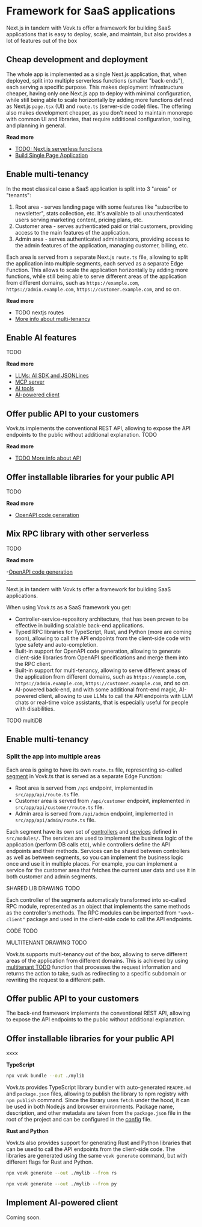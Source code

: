 
# Framework for SaaS applications

Next.js in tandem with Vovk.ts offer a framework for building SaaS applications that is easy to deploy, scale, and maintain, but also provides a lot of features out of the box

<Steps>

## Cheap development and deployment

The whole app is implemented as a single Next.js application, that, when deployed, split into multiple serverless functions (smaller "back-ends"), each serving a specific purpose. This makes deployment infrastructure cheaper, having only one Next.js app to deploy with minimal configuration, while still being able to scale horizontally by adding more functions defined as Next.js `page.tsx` (UI) and `route.ts` (server-side code) files. The offering also makes development cheaper, as you don't need to maintain monorepo with common UI and libraries, that require additional configuration, tooling, and planning in general.

**Read more**

- [TODO: Next.js serverless functions](/guides/serverless)
- [Build Single Page Application](/guides/spa)


## Enable multi-tenancy

In the most classical case a SaaS application is split into 3 "areas" or "tenants":
1. Root area - serves landing page with some features like "subscribe to newsletter", stats collection, etc. It's available to all unauthenticated users serving marketing content, pricing plans, etc.
2. Customer area - serves authenticated paid or trial customers, providing access to the main features of the application.
3. Admin area - serves authenticated administrators, providing access to the admin features of the application, managing customer, billing, etc.

Each area is served from a separate Next.js `route.ts` file, allowing to split the application into multiple segments, each served as a separate Edge Function. This allows to scale the application horizontally by adding more functions, while still being able to serve different areas of the application from different domains, such as `https://example.com`, `https://admin.example.com`, `https://customer.example.com`, and so on.

**Read more**

- TODO nextjs routes
- [More info about multi-tenancy](/guides/multitenant)

## Enable AI features

TODO

**Read more**

- [LLMs: AI SDK and JSONLines](/guides/llm)
- [MCP server](/guides/mcp)
- [AI tools](/guides/ai-tools)
- [AI-powered client](/guides/ai-ui)

## Offer public API to your customers

Vovk.ts implements the conventional REST API, allowing to expose the API endpoints to the public without additional explanation. TODO

**Read more**

- [TODO More info about API](/guides/api)


## Offer installable libraries for your public API

TODO

**Read more**   
- [OpenAPI code generation](/guides/codegen)

## Mix RPC library with other serverless

TODO

**Read more**

-[OpenAPI code generation](/guides/openapi)


</Steps>

-------


Next.js in tandem with Vovk.ts offer a framework for building SaaS applications. 


When using Vovk.ts as a SaaS framework you get:

- Controller-service-repository architecture, that has been proven to be effective in building scalable back-end applications.
- Typed RPC libraries for TypeScript, Rust, and Python (more are coming soon), allowing to call the API endpoints from the client-side code with type safety and auto-completion.
- Built-in support for OpenAPI code generation, allowing to generate client-side libraries from OpenAPI specifications and merge them into the RPC client.
- Built-in support for multi-tenancy, allowing to serve different areas of the application from different domains, such as `https://example.com`, `https://admin.example.com`, `https://customer.example.com`, and so on.
- AI-powered back-end, and with some additional front-end magic, AI-powered client, allowing to use LLMs to call the API endpoints with LLM chats or real-time voice assistants, that is especially useful for people with disabilities.

TODO multiDB

<Steps>

## Enable multi-tenancy

### Split the app into multiple areas


Each area is going to have its own `route.ts` file, representing so-called [segment](/segment) in Vovk.ts that is served as a separate Edge Function:

- Root area is served from `/api` endpoint, implemented in `src/app/api/route.ts` file.
- Customer area is served from `/api/customer` endpoint, implemented in `src/app/api/customer/route.ts` file.
- Admin area is served from `/api/admin` endpoint, implemented in `src/app/api/admin/route.ts` file.

Each segment have its own set of [controllers](/controller) and [services](/controller/service) defined in `src/modules/`. The services are used to implement the business logic of the application (perform DB calls etc), while controllers define the API endpoints and their methods. Services can be shared between controllers as well as between segments, so you can implement the business logic once and use it in multiple places. For example, you can implement a service for the customer area that fetches the current user data and use it in both customer and admin segments.

SHARED LIB DRAWING TODO

Each controller of the segments automaticaly transformed into so-called RPC module, represented as an object that implements the same methods as the controller's methods. The RPC modules can be imported from `"vovk-client"` package and used in the client-side code to call the API endpoints.

CODE TODO


MULTITENANT DRAWING TODO

Vovk.ts supports multi-tenancy out of the box, allowing to serve different areas of the application from different domains. This is achieved by using [multitenant TODO](/multitenant) function that processes the request information and returns the action to take, such as redirecting to a specific subdomain or rewriting the request to a different path.

## Offer public API to your customers

The back-end framework implements the conventional REST API, allowing to expose the API endpoints to the public without additional explanation.

## Offer installable libraries for your public API

xxxx

**TypeScript**

```sh npm2yarn
npx vovk bundle --out ./mylib
```

Vovk.ts provides TypeScript library bundler with auto-generated `README.md` and `package.json` files, allowing to publish the library to npm registry with `npm publish` command. Since the library uses `fetch` under the hood, it can be used in both Node.js and browser environments. Package name, description, and other metadata are taken from the `package.json` file in the root of the project and can be configured in the [config](/config) file.

**Rust and Python**

Vovk.ts also provides support for generating Rust and Python libraries that can be used to call the API endpoints from the client-side code. The libraries are generated using the same `vovk generate` command, but with different flags for Rust and Python.

```sh npm2yarn
npx vovk generate --out ./mylib --from rs
```

```sh npm2yarn
npx vovk generate --out ./mylib --from py
```

## Implement AI-powered client

Coming soon.

</Steps>